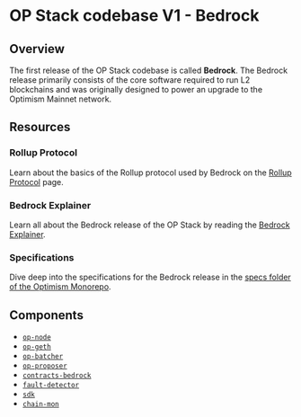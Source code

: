 # OP Stack codebase V1 - Bedrock

## Overview

The first release of the OP Stack codebase is called **Bedrock**.
The Bedrock release primarily consists of the core software required to run L2 blockchains and was originally designed to power an upgrade to the Optimism Mainnet network.

## Resources

### Rollup Protocol

Learn about the basics of the Rollup protocol used by Bedrock on the [Rollup Protocol](https://community.optimism.io/docs/protocol/2-rollup-protocol/) page.

### Bedrock Explainer

Learn all about the Bedrock release of the OP Stack by reading the [Bedrock Explainer](./explainer.md).

### Specifications

Dive deep into the specifications for the Bedrock release in the [specs folder of the Optimism Monorepo](https://github.com/ethereum-optimism/optimism/blob/d69cb12f6dcbe3d5355beca8997fbac611b7fe37/specs/README.md).

## Components

- [`op-node`](https://github.com/ethereum-optimism/optimism/tree/d69cb12f6dcbe3d5355beca8997fbac611b7fe37/op-node)
- [`op-geth`](https://github.com/ethereum-optimism/op-geth)
- [`op-batcher`](https://github.com/ethereum-optimism/optimism/tree/d69cb12f6dcbe3d5355beca8997fbac611b7fe37/op-batcher)
- [`op-proposer`](https://github.com/ethereum-optimism/optimism/tree/d69cb12f6dcbe3d5355beca8997fbac611b7fe37/op-proposer)
- [`contracts-bedrock`](https://github.com/ethereum-optimism/optimism/tree/d69cb12f6dcbe3d5355beca8997fbac611b7fe37/packages/contracts-bedrock)
- [`fault-detector`](https://github.com/ethereum-optimism/optimism/tree/d69cb12f6dcbe3d5355beca8997fbac611b7fe37/packages/fault-detector)
- [`sdk`](https://github.com/ethereum-optimism/optimism/tree/d69cb12f6dcbe3d5355beca8997fbac611b7fe37/packages/sdk)
- [`chain-mon`](https://github.com/ethereum-optimism/optimism/tree/d69cb12f6dcbe3d5355beca8997fbac611b7fe37/packages/chain-mon)